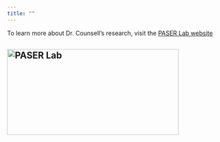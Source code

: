 ```yaml
---
title: ""
---
```


To learn more about Dr. Counsell's research, visit the <a href="http://www.psystat.org" target="_blank">PASER Lab website</a>

## <img src="PASER dark.png" alt="PASER Lab" width="400" height="200"/>
